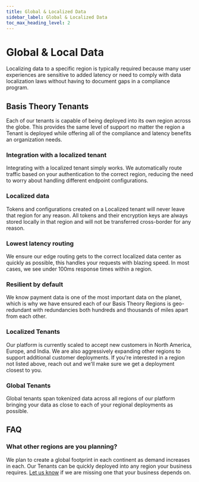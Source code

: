 ```yaml
---
title: Global & Localized Data
sidebar_label: Global & Localized Data
toc_max_heading_level: 2
---
```


# Global & Local Data <Enterprise />

Localizing data to a specific region is typically required because many user experiences are sensitive to added latency or need to comply with data localization laws without having to document gaps in a compliance program.

## Basis Theory Tenants

Each of our tenants is capable of being deployed into its own region across the globe. This provides the same level of support no matter the region a Tenant is deployed while offering all of the compliance and latency benefits an organization needs.

### Integration with a localized tenant

Integrating with a localized tenant simply works. We automatically route traffic based on your authentication to the correct region, reducing the need to worry about handling different endpoint configurations.

### Localized data

Tokens and configurations created on a Localized tenant will never leave that region for any reason. All tokens and their encryption keys are always stored locally in that region and will not be transferred cross-border for any reason.

### Lowest latency routing

We ensure our edge routing gets to the correct localized data center as quickly as possible, this handles your requests with blazing speed. In most cases, we see under 100ms response times within a region.

### Resilient by default

We know payment data is one of the most important data on the planet, which is why we have ensured each of our Basis Theory Regions is geo-redundant with redundancies both hundreds and thousands of miles apart from each other.

### Localized Tenants

Our platform is currently scaled to accept new customers in North America, Europe, and India. We are also aggressively expanding other regions to support additional customer deployments. If you're interested in a region not listed above, reach out and we'll make sure we get a deployment closest to you.

### Global Tenants

Global tenants span tokenized data across all regions of our platform bringing your data as close to each of your regional deployments as possible.

## FAQ

### What other regions are you planning?

We plan to create a global footprint in each continent as demand increases in each. Our Tenants can be quickly deployed into any region your business requires. [Let us know](https://basistheory.com/contact) if we are missing one that your business depends on.
